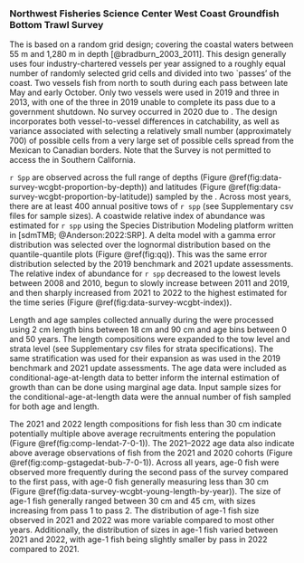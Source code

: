 ### Northwest Fisheries Science Center West Coast Groundfish Bottom Trawl Survey

The \gls{s-wcgbt} is based on a random grid design; covering the coastal waters between 55 m and 1,280 m in depth [@bradburn_2003_2011]. This design generally uses four industry-chartered vessels per year assigned to a roughly equal number of randomly selected grid cells and divided into two `passes' of the coast. Two vessels fish from north to south during each pass between late May and early October. Only two vessels were used in 2019 and three in 2013, with one of the three in 2019 unable to complete its pass due to a government shutdown. No survey occurred in 2020 due to \gls{covid}. The design incorporates both vessel-to-vessel differences in catchability, as well as variance associated with selecting a relatively small number (approximately 700) of possible cells from a very large set of possible cells spread from the Mexican to Canadian borders. Note that the Survey is not permitted to access the \glspl{cca} in Southern California.

`r Spp` are observed across the full range of depths (Figure \@ref(fig:data-survey-wcgbt-proportion-by-depth)) and latitudes (Figure \@ref(fig:data-survey-wcgbt-proportion-by-latitude)) sampled by the \gls{s-wcgbt}. Across most years, there are at least 400 annual positive tows of `r spp` (see Supplementary csv files for sample sizes). A coastwide relative index of abundance was estimated for `r spp` using the Species Distribution Modeling platform written in \gls{tmb} [sdmTMB; @Anderson:2022:SRP]. A delta model with a gamma error distribution was selected over the lognormal distribution based on the quantile-quantile plots (Figure \@ref(fig:qq)). This was the same error distribution selected by the 2019 benchmark and 2021 update assessments. The relative index of abundance for `r spp` decreased to the lowest levels between 2008 and 2010, begun to slowly increase between 2011 and 2019, and then sharply increased from 2021 to 2022 to the highest estimated for the time series (Figure \@ref(fig:data-survey-wcgbt-index)).

Length and age samples collected annually during the \gls{s-wcgbt} were processed using 2 cm length bins between 18 cm and 90 cm and age bins between 0 and 50 years. The length compositions were expanded to the tow level and strata level (see Supplementary csv files for strata specifications). The same stratification was used for their expansion as was used in the 2019 benchmark and 2021 update assessments. The age data were included as conditional-age-at-length data to better inform the internal estimation of growth than can be done using marginal age data. Input sample sizes for the conditional-age-at-length data were the annual number of fish sampled for both age and length.

The 2021 and 2022 length compositions for fish less than 30 cm indicate potentially multiple above average recruitments entering the population (Figure \@ref(fig:comp-lendat-7-0-1)). The 2021--2022 age data also indicate above average observations of fish from the 2021 and 2020 cohorts (Figure \@ref(fig:comp-gstagedat-bub-7-0-1)). Across all years, age-0 fish were observed more frequently during the second pass of the survey compared to the first pass, with age-0 fish generally measuring less than 30 cm (Figure \@ref(fig:data-survey-wcgbt-young-length-by-year)). The size of age-1 fish generally ranged between 30 cm and 45 cm, with sizes increasing from pass 1 to pass 2. The distribution of age-1 fish size observed in 2021 and 2022 was more variable compared to most other years. Additionally, the distribution of sizes in age-1 fish varied between 2021 and 2022, with age-1 fish being slightly smaller by pass in 2022 compared to 2021.
